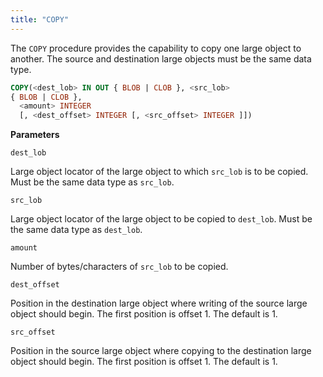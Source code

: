 ```yaml
---
title: "COPY"
---
```


The `COPY` procedure provides the capability to copy one large object to another. The source and destination large objects must be the same data type.

```sql
COPY(<dest_lob> IN OUT { BLOB | CLOB }, <src_lob>
{ BLOB | CLOB },
  <amount> INTEGER
  [, <dest_offset> INTEGER [, <src_offset> INTEGER ]])
```

**Parameters**

`dest_lob`

 Large object locator of the large object to which `src_lob` is to be copied. Must be the same data type as `src_lob`.

`src_lob`

 Large object locator of the large object to be copied to `dest_lob`. Must be the same data type as `dest_lob`.

`amount`

 Number of bytes/characters of `src_lob` to be copied.

`dest_offset`

 Position in the destination large object where writing of the source large object should begin. The first position is offset 1. The default is 1.

`src_offset`

 Position in the source large object where copying to the destination large object should begin. The first position is offset 1. The default is 1.
